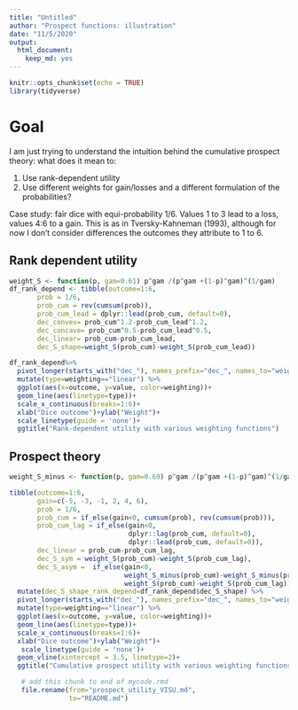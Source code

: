 ```yaml
---
title: "Untitled"
author: "Prospect functions: illustration"
date: "11/5/2020"
output:
  html_document:
    keep_md: yes
---
```


```r
knitr::opts_chunk$set(echo = TRUE)
library(tidyverse)
```



# Goal

I am just trying to understand the intuition behind the cumulative prospect theory: what does it mean to: 

1. Use rank-dependent utility
2. Use different weights for gain/losses and a different formulation of the probabilities? 

Case study: fair dice with equi-probability 1/6. Values 1 to 3 lead to a loss, values 4:6 to a gain. This is as in Tversky-Kahneman (1993), although for now I don't consider differences the outcomes they attribute to 1 to 6.

## Rank dependent utility


```r
weight_S <- function(p, gam=0.61) p^gam /(p^gam +(1-p)^gam)^(1/gam)
df_rank_depend <- tibble(outcome=1:6,
       prob = 1/6,
       prob_cum = rev(cumsum(prob)),
       prob_cum_lead = dplyr::lead(prob_cum, default=0),
       dec_convex= prob_cum^1.2-prob_cum_lead^1.2,
       dec_concave= prob_cum^0.5-prob_cum_lead^0.5,
       dec_linear= prob_cum-prob_cum_lead,
       dec_S_shape=weight_S(prob_cum)-weight_S(prob_cum_lead))

df_rank_depend%>% 
  pivot_longer(starts_with("dec_"), names_prefix="dec_", names_to="weighting")  %>% 
  mutate(type=weighting=="linear") %>% 
  ggplot(aes(x=outcome, y=value, color=weighting))+
  geom_line(aes(linetype=type))+
  scale_x_continuous(breaks=1:6)+
  xlab("Dice outcome")+ylab("Weight")+
  scale_linetype(guide = 'none')+
  ggtitle("Rank-dependent utility with various weighting functions")

```

## Prospect theory

```r
weight_S_minus <- function(p, gam=0.69) p^gam /(p^gam +(1-p)^gam)^(1/gam)

tibble(outcome=1:6,
       gain=c(-5, -3, -1, 2, 4, 6),
       prob = 1/6,
       prob_cum = if_else(gain<0, cumsum(prob), rev(cumsum(prob))),
       prob_cum_lag = if_else(gain<0,
                              dplyr::lag(prob_cum, default=0),
                              dplyr::lead(prob_cum, default=0)),
       dec_linear = prob_cum-prob_cum_lag,
       dec_S_sym = weight_S(prob_cum)-weight_S(prob_cum_lag),
       dec_S_asym =  if_else(gain<0,
                             weight_S_minus(prob_cum)-weight_S_minus(prob_cum_lag),
                             weight_S(prob_cum)-weight_S(prob_cum_lag))) %>% 
  mutate(dec_S_shape_rank_depend=df_rank_depend$dec_S_shape) %>% 
  pivot_longer(starts_with("dec_"), names_prefix="dec_", names_to="weighting")  %>% 
  mutate(type=weighting=="linear") %>% 
  ggplot(aes(x=outcome, y=value, color=weighting))+
  geom_line(aes(linetype=type))+
  scale_x_continuous(breaks=1:6)+
  xlab("Dice outcome")+ylab("Weight")+
   scale_linetype(guide = 'none')+
  geom_vline(xintercept = 3.5, linetype=2)+
  ggtitle("Cumulative prospect utility with various weighting functions")
```

```r
   # add this chunk to end of mycode.rmd
   file.rename(from="prospect_utility_VISU.md", 
               to="README.md")
```


